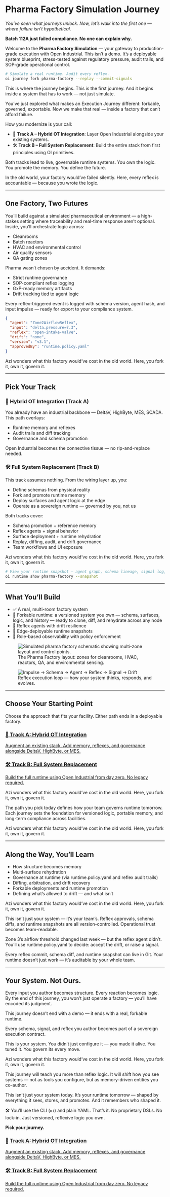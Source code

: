 # Pharma Factory Simulation Journey

_You’ve seen what journeys unlock. Now, let’s walk into the first one — where failure isn’t hypothetical._

**Batch 112A just failed compliance. No one can explain why.**

Welcome to the **Pharma Factory Simulation** — your gateway to production-grade execution with Open Industrial. This isn’t a demo. It’s a deployable system blueprint, stress-tested against regulatory pressure, audit trails, and SOP-grade operational control.

```bash
# Simulate a real runtime. Audit every reflex.
oi journey fork pharma-factory --replay --commit-signals
```

This is where the journey begins. This is the first journey. And it begins inside a system that has to work — not just simulate.

You’ve just explored what makes an Execution Journey different: forkable, governed, exportable. Now we make that real — inside a factory that can’t afford failure.

How you modernize is your call:
- 🧩 **Track A – Hybrid OT Integration**: Layer Open Industrial alongside your existing systems.
- 🛠 **Track B – Full System Replacement**: Build the entire stack from first principles using OI primitives.

Both tracks lead to live, governable runtime systems. You own the logic. You promote the memory. You define the future.

<aside class="border-l-4 border-orange-400 pl-4 italic text-orange-400 mt-4">
  In the old world, your factory would’ve failed silently. Here, every reflex is accountable — because you wrote the logic.
</aside>

---

## One Factory, Two Futures

You’ll build against a simulated pharmaceutical environment — a high-stakes setting where traceability and real-time response aren’t optional. Inside, you’ll orchestrate logic across:

- Cleanrooms
- Batch reactors
- HVAC and environmental control
- Air quality sensors
- QA gating zones

Pharma wasn’t chosen by accident. It demands:
- Strict runtime governance
- SOP-compliant reflex logging
- GxP-ready memory artifacts
- Drift tracking tied to agent logic

Every reflex-triggered event is logged with schema version, agent hash, and input impulse — ready for export to your compliance system.

```json
{
  "agent": "Zone2AirflowReflex",
  "input": "delta.pressure=7.3",
  "reflex": "open-intake-valve",
  "drift": "none",
  "version": "v3.1",
  "approvedBy": "runtime.policy.yaml"
}
```

Azi wonders what this factory would’ve cost in the old world. Here, you fork it, own it, govern it.

---

## Pick Your Track

### 🧩 Hybrid OT Integration (Track A)
You already have an industrial backbone — DeltaV, HighByte, MES, SCADA. This path overlays:
- Runtime memory and reflexes
- Audit trails and diff tracking
- Governance and schema promotion

Open Industrial becomes the connective tissue — no rip-and-replace needed.

### 🛠 Full System Replacement (Track B)
This track assumes nothing. From the wiring layer up, you:
- Define schemas from physical reality
- Fork and promote runtime memory
- Deploy surfaces and agent logic at the edge
- Operate as a sovereign runtime — governed by you, not us

Both tracks cover:
- Schema promotion + reference memory
- Reflex agents + signal behavior
- Surface deployment + runtime rehydration
- Replay, diffing, audit, and drift governance
- Team workflows and UI exposure

Azi wonders what this factory would’ve cost in the old world. Here, you fork it, own it, govern it.

```bash
# View your runtime snapshot — agent graph, schema lineage, signal log, drift map
oi runtime show pharma-factory --snapshot
```

---

## What You’ll Build

- ✅ A real, multi-room factory system
- 🧠 Forkable runtime: a versioned system you own — schema, surfaces, logic, and history — ready to clone, diff, and rehydrate across any node
- 🔁 Reflex agents with drift resilience
- 🚀 Edge-deployable runtime snapshots
- 👥 Role-based observability with policy enforcement

<figure class="my-16 flex flex-col items-center text-center max-w-xl w-full">
  <img
    src="/assets/docs/factory-schematic.png"
    alt="Simulated pharma factory schematic showing multi-zone layout and control points."
    class="rounded-2xl shadow-2xl ring-1 ring-white/10 w-full"
  />
  <figcaption class="mt-4 text-sm text-neutral-400 tracking-wide uppercase">
    The Pharma Factory layout: zones for cleanrooms, HVAC, reactors, QA, and environmental sensing.
  </figcaption>
</figure>

<figure class="my-16 flex flex-col items-center text-center max-w-xl w-full">
  <img src="/assets/docs/reflex-execution-loop.png" alt="Impulse → Schema → Agent → Reflex → Signal → Drift" class="rounded-2xl shadow-2xl ring-1 ring-white/10 w-full" />
  <figcaption class="mt-4 text-sm text-neutral-400 tracking-wide uppercase">
    Reflex execution loop — how your system thinks, responds, and evolves.
  </figcaption>
</figure>

---

## Choose Your Starting Point

Choose the approach that fits your facility. Either path ends in a deployable factory.

<div class="grid grid-cols-1 md:grid-cols-2 gap-4 my-8">
  <a href="/pharma-factory/hybrid" class="block p-6 border border-neutral-700 rounded-2xl shadow hover:shadow-xl transition">
    <h3 class="text-xl font-semibold mb-2">🧩 Track A: Hybrid OT Integration</h3>
    <p>Augment an existing stack. Add memory, reflexes, and governance alongside DeltaV, HighByte, or MES.</p>
  </a>
  <a href="/pharma-factory/full" class="block p-6 border border-neutral-700 rounded-2xl shadow hover:shadow-xl transition">
    <h3 class="text-xl font-semibold mb-2">🛠 Track B: Full System Replacement</h3>
    <p>Build the full runtime using Open Industrial from day zero. No legacy required.</p>
  </a>
</div>

Azi wonders what this factory would’ve cost in the old world. Here, you fork it, own it, govern it.

The path you pick today defines how your team governs runtime tomorrow. Each journey sets the foundation for versioned logic, portable memory, and long-term compliance across facilities.

Azi wonders what this factory would’ve cost in the old world. Here, you fork it, own it, govern it.

---

## Along the Way, You’ll Learn

- How structure becomes memory
- Multi-surface rehydration
- Governance at runtime (via runtime.policy.yaml and reflex audit trails)
- Diffing, arbitration, and drift recovery
- Forkable deployments and runtime promotion
- Defining what’s allowed to drift — and what isn’t

Azi wonders what this factory would’ve cost in the old world. Here, you fork it, own it, govern it.

<aside class="border-l-4 border-neutral-400 pl-4 italic text-neutral-400 mt-4">
  This isn’t just your system — it’s your team’s. Reflex approvals, schema diffs, and runtime snapshots are all version-controlled. Operational trust becomes team-readable.
</aside>

Zone 3’s airflow threshold changed last week — but the reflex agent didn’t. You’ll use runtime.policy.yaml to decide: accept the drift, or raise a signal.

Every reflex commit, schema diff, and runtime snapshot can live in Git. Your runtime doesn’t just work — it’s auditable by your whole team.

---

## Your System. Not Ours.

Every input you author becomes structure. Every reaction becomes logic. By the end of this journey, you won’t just operate a factory — you’ll have encoded its judgment.

This journey doesn’t end with a demo — it ends with a real, forkable runtime.

Every schema, signal, and reflex you author becomes part of a sovereign execution contract.

This is your system. You didn’t just configure it — you made it alive. You tuned it. You govern its every move.

Azi wonders what this factory would’ve cost in the old world. Here, you fork it, own it, govern it.

<aside class="border-l-4 border-blue-400 pl-4 italic text-blue-400 mt-4">
  This journey will teach you more than reflex logic. It will shift how you see systems — not as tools you configure, but as memory-driven entities you co-author.
</aside>

This isn’t just your system today. It’s your runtime tomorrow — shaped by everything it sees, stores, and promotes. And it remembers who shaped it.

🛠 You’ll use the CLI (`oi`) and plain YAML. That’s it. No proprietary DSLs. No lock-in. Just versioned, reflexive logic you own.

**Pick your journey.**

<div class="grid grid-cols-1 md:grid-cols-2 gap-4 my-8">
  <a href="/pharma-factory/hybrid" class="block p-6 border border-neutral-700 rounded-2xl shadow hover:shadow-xl transition bg-white dark:bg-neutral-900">
    <h3 class="text-xl font-semibold mb-2">🧩 Track A: Hybrid OT Integration</h3>
    <p>Augment an existing stack. Add memory, reflexes, and governance alongside DeltaV, HighByte, or MES.</p>
  </a>
  <a href="/pharma-factory/full" class="block p-6 border border-neutral-700 rounded-2xl shadow hover:shadow-xl transition bg-white dark:bg-neutral-900">
    <h3 class="text-xl font-semibold mb-2">🛠 Track B: Full System Replacement</h3>
    <p>Build the full runtime using Open Industrial from day zero. No legacy required.</p>
  </a>
</div>

